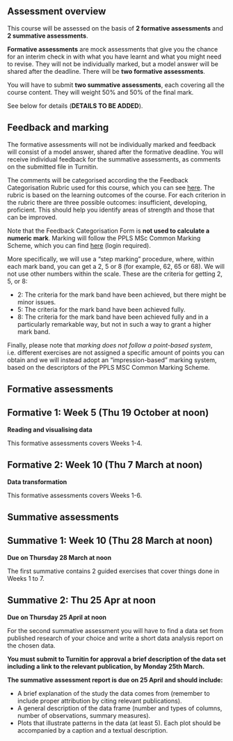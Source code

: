 ## Assessment overview

This course will be assessed on the basis of **2 formative assessments** and **2 summative assessments**.

**Formative assessments** are mock assessments that give you the chance for an interim check in with what you have learnt and what you might need to revise. They will not be individually marked, but a model answer will be shared after the deadline. There will be **two formative assessments**.

You will have to submit **two summative assessments**, each covering all the course content. They will weight 50% and 50% of the final mark.

See below for details (**DETAILS TO BE ADDED**).

## Feedback and marking

The formative assessments will not be individually marked and feedback will consist of a model answer, shared after the formative deadline. You will receive individual feedback for the summative assessments, as comments on the submitted file in Turnitin.

The comments will be categorised according the the Feedback Categorisation Rubric used for this course, which you can see [here](https://uoe-my.sharepoint.com/:x:/g/personal/scoretta_ed_ac_uk/EUCBJX110bREo-JyR1_42egBlT-2xH0XBLjE75kYU4jJJA?e=U99nlT). The rubric is based on the learning outcomes of the course. For each criterion in the rubric there are three possible outcomes: insufficient, developing, proficient. This should help you identify areas of strength and those that can be improved.

Note that the Feedback Categorisation Form is **not used to calculate a numeric mark**. Marking will follow the PPLS MSc Common Marking Scheme, which you can find [here](https://uoe.sharepoint.com/:u:/r/sites/hss/ppls/MScHub/SitePages/Marking-%26-Moderation-Procedure.aspx?csf=1&web=1&e=RyVb39) (login required).

More specifically, we will use a "step marking" procedure, where, within each mark band, you can get a 2, 5 or 8 (for example, 62, 65 or 68). We will not use other numbers within the scale. These are the criteria for getting 2, 5, or 8:

- 2: The criteria for the mark band have been achieved, but there might be minor issues.
- 5: The criteria for the mark band have been achieved fully.
- 8: The criteria for the mark band have been achieved fully and in a particularly remarkable way, but not in such a way to grant a higher mark band.

Finally, please note that *marking does not follow a point-based system*, i.e. different exercises are not assigned a specific amount of points you can obtain and we will instead adopt an "impression-based" marking system, based on the descriptors of the PPLS MSC Common Marking Scheme.

## Formative assessments

::: {.callout-warning}
## Formative 1: Week 5 (Thu 19 October at noon)

**Reading and visualising data**

This formative assessments covers Weeks 1-4.

<!-- You can find the instructions and data for the first formative here: <https://github.com/uoelel/DAL-f1/>. -->
:::

::: {.callout-warning}
## Formative 2: Week 10 (Thu 7 March at noon)

**Data transformation**

This formative assessments covers Weeks 1-6.

<!-- You can find the instructions and data for the second formative here: <https://github.com/uoelel/DAL-f2/>. -->
:::

## Summative assessments

::: {.callout-tip}
## Summative 1: Week 10 (Thu 28 March at noon)

**Due on Thursday 28 March at noon**

The first summative contains 2 guided exercises that cover things done in Weeks 1 to 7.

<!-- You can find the instructions and data for the first summative here: <https://github.com/uoelel/dal-s1/>. -->

:::

::: {.callout-tip}
## Summative 2: Thu 25 Apr at noon

**Due on Thursday 25 April at noon**

For the second summative assessment you will have to find a data set from published research of your choice and write a short data analysis report on the chosen data.

**You must submit to Turnitin for approval a brief description of the data set including a link to the relevant publication, by Monday 25th March.**

**The summative assessment report is due on 25 April and should include:**

-   A brief explanation of the study the data comes from (remember to include proper attribution by citing relevant publications).
-   A general description of the data frame (number and types of columns, number of observations, summary measures).
-   Plots that illustrate patterns in the data (at least 5). Each plot should be accompanied by a caption and a textual description.
:::
